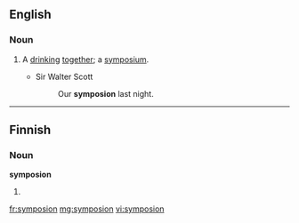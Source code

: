 ==English==

===Noun===
{{en-noun|?}}

# {{context|obsolete}} A [[drink]]ing [[together]]; a [[symposium]].
#* Sir Walter Scott
#*: Our '''symposion''' last night.

{{Webster 1913}}

----

==Finnish==

===Noun===
'''symposion'''

# {{fi-form of|type=noun|case=genitive|pl=singular|symposio}}

[[fr:symposion]]
[[mg:symposion]]
[[vi:symposion]]